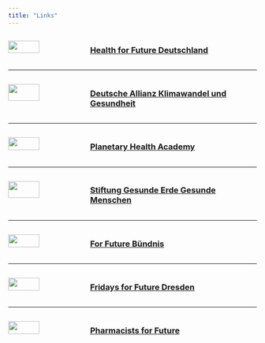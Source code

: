 ```yaml
---
title: "Links"
---
```


::: columns
::: {.column width="30%"}
![](images/links_logos/h4f-logo_small.png){width='66%' fig-align='center'}
:::
::: {.column width="70%"}
### [Health for Future Deutschland](https://healthforfuture.de/)
:::
:::

-------------

::: columns
::: {.column width="30%"}
![](images/links_logos/KLUG_Logo-150_small.png){width='66%' fig-align='center'}
:::
::: {.column width="70%"}
### [Deutsche Allianz Klimawandel und Gesundheit](https://www.klimawandel-gesundheit.de/)
:::
:::

-------------

::: columns
::: {.column width="30%"}
![](images/links_logos/pha-logo-v4.png){width='66%' fig-align='center'}
:::
::: {.column width="70%"}
### [Planetary Health Academy](https://planetary-health-academy.de/)
:::
:::

-------------

::: columns
::: {.column width="30%"}
![](images/links_logos/gegm_logo_web.png){width='66%' fig-align='center'}
:::
::: {.column width="70%"}
### [Stiftung Gesunde Erde Gesunde Menschen](https://stiftung-gegm.de/)
:::
:::

-------------

::: columns
::: {.column width="30%"}
![](images/links_logos/logo_for_future_small.png){width='66%' fig-align='center'}
:::
::: {.column width="70%"}
### [For Future Bündnis](https://www.for-future-buendnis.de/)
:::
:::

-------------


::: columns
::: {.column width="30%"}
![](images/links_logos/fff_dresden_small.png){width='66%' fig-align='center'}
:::
::: {.column width="70%"}
### [Fridays for Future Dresden](https://fffdd.de/)
:::
:::

-------------


::: columns
::: {.column width="30%"}
![](images/links_logos/logo_pharmacists_for_future.png){width='66%' fig-align='center'}
:::
::: {.column width="70%"}
### [Pharmacists for Future](https://pharmacistsforfuture.org/)
:::
:::




